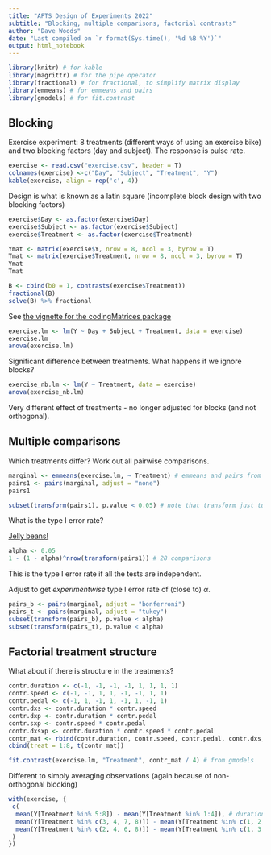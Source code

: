 ```yaml
---
title: "APTS Design of Experiments 2022"
subtitle: "Blocking, multiple comparisons, factorial contrasts"
author: "Dave Woods"
date: "Last compiled on `r format(Sys.time(), '%d %B %Y')`"
output: html_notebook
---
```

 
```r
library(knitr) # for kable
library(magrittr) # for the pipe operator
library(fractional) # for fractional, to simplify matrix display
library(emmeans) # for emmeans and pairs
library(gmodels) # for fit.contrast
```

## Blocking

Exercise experiment: 8 treatments (different ways of using an exercise bike) and two blocking factors (day and subject). The response is pulse rate. 

```r
exercise <- read.csv("exercise.csv", header = T)
colnames(exercise) <-c("Day", "Subject", "Treatment", "Y")
kable(exercise, align = rep('c', 4))
```

Design is what is known as a latin square (incomplete block design with two blocking factors)

```r
exercise$Day <- as.factor(exercise$Day)
exercise$Subject <- as.factor(exercise$Subject)
exercise$Treatment <- as.factor(exercise$Treatment)
```

```r
Ymat <- matrix(exercise$Y, nrow = 8, ncol = 3, byrow = T)
Tmat <- matrix(exercise$Treatment, nrow = 8, ncol = 3, byrow = T)
Ymat
Tmat
```

```r
B <- cbind(b0 = 1, contrasts(exercise$Treatment))
fractional(B)
solve(B) %>% fractional
```

See [the vignette for the codingMatrices package](https://cran.r-project.org/web/packages/codingMatrices/vignettes/codingMatrices.pdf)

```r
exercise.lm <- lm(Y ~ Day + Subject + Treatment, data = exercise)
exercise.lm
anova(exercise.lm)
```

Significant difference between treatments. What happens if we ignore blocks?

```r
exercise_nb.lm <- lm(Y ~ Treatment, data = exercise)
anova(exercise_nb.lm)
```
Very different effect of treatments - no longer adjusted for blocks (and not orthogonal).

## Multiple comparisons

Which treatments differ? Work out all pairwise comparisons.


```r
marginal <- emmeans(exercise.lm, ~ Treatment) # emmeans and pairs from emmeans package
pairs1 <- pairs(marginal, adjust = "none")
pairs1
```

```r
subset(transform(pairs1), p.value < 0.05) # note that transform just turns an emmeans object into a data frame
```

What is the type I error rate?

[Jelly beans!](https://xkcd.com/882)

```r
alpha <- 0.05
1 - (1 - alpha)^nrow(transform(pairs1)) # 28 comparisons
```
This is the type I error rate if all the tests are independent.

Adjust to get *experimentwise* type I error rate of (close to) $\alpha$.

```r
pairs_b <- pairs(marginal, adjust = "bonferroni")
pairs_t <- pairs(marginal, adjust = "tukey")
subset(transform(pairs_b), p.value < alpha)
subset(transform(pairs_t), p.value < alpha)
```

## Factorial treatment structure

What about if there is structure in the treatments?

```r
contr.duration <- c(-1, -1, -1, -1, 1, 1, 1, 1)
contr.speed <- c(-1, -1, 1, 1, -1, -1, 1, 1)
contr.pedal <- c(-1, 1, -1, 1, -1, 1, -1, 1)
contr.dxs <- contr.duration * contr.speed
contr.dxp <- contr.duration * contr.pedal
contr.sxp <- contr.speed * contr.pedal
contr.dxsxp <- contr.duration * contr.speed * contr.pedal
contr_mat <- rbind(contr.duration, contr.speed, contr.pedal, contr.dxs, contr.dxp, contr.sxp, contr.dxsxp)
cbind(treat = 1:8, t(contr_mat))
```


```r
fit.contrast(exercise.lm, "Treatment", contr_mat / 4) # from gmodels
```
Different to simply averaging observations (again because of non-orthogonal blocking)

```r
with(exercise, {
 c(
  mean(Y[Treatment %in% 5:8]) - mean(Y[Treatment %in% 1:4]), # duration
  mean(Y[Treatment %in% c(3, 4, 7, 8)]) - mean(Y[Treatment %in% c(1, 2, 5, 6)]), # speed
  mean(Y[Treatment %in% c(2, 4, 6, 8)]) - mean(Y[Treatment %in% c(1, 3, 5, 7)]) # pedal
 )
})

```

